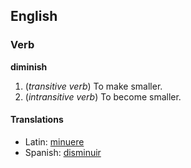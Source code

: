 ==English==
===Verb===
'''diminish'''
# (''transitive verb'') To make smaller.
# (''intransitive verb'') To become smaller.

====Translations====
* Latin: [[minuere]]
* Spanish: [[disminuir]]